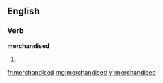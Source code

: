 ==English==

===Verb===
'''merchandised'''

# {{past of|[[merchandise]]}}

[[fr:merchandised]]
[[mg:merchandised]]
[[vi:merchandised]]